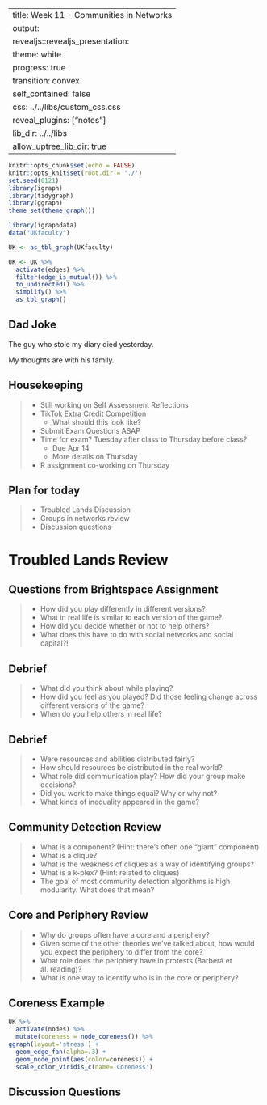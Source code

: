 
---
title: Week 11 - Communities in Networks
output: 
  revealjs::revealjs_presentation:
    theme: white
    progress: true
    transition: convex
    self_contained: false
    css: ../../libs/custom_css.css
    reveal_plugins: ["notes"]
    lib_dir: ../../libs
    allow_uptree_lib_dir: true
---

```r
knitr::opts_chunk$set(echo = FALSE)
knitr::opts_knit$set(root.dir = './')
set.seed(0121)
library(igraph)
library(tidygraph)
library(ggraph)
theme_set(theme_graph()) 

library(igraphdata)
data("UKfaculty")

UK <- as_tbl_graph(UKfaculty)

UK <- UK %>%
  activate(edges) %>%
  filter(edge_is_mutual()) %>%
  to_undirected() %>%
  simplify() %>%
  as_tbl_graph()
```

## Dad Joke

The guy who stole my diary died yesterday.

<span class='fragment'>
My thoughts are with his family.
</span>


## Housekeeping

> - Still working on Self Assessment Reflections
> - TikTok Extra Credit Competition
>   - What should this look like?
> - Submit Exam Questions ASAP
> - Time for exam? Tuesday after class to Thursday before class?
>	- Due Apr 14
>	- More details on Thursday
> - R assignment co-working on Thursday

## Plan for today

> - Troubled Lands Discussion
> - Groups in networks review
> - Discussion questions

# Troubled Lands Review

## Questions from Brightspace Assignment

> - How did you play differently in different versions?
> - What in real life is similar to each version of the game?
> - How did you decide whether or not to help others?
> - What does this have to do with social networks and social capital?!


## Debrief

> - What did you think about while playing?
> - How did you feel as you played? Did those feeling change across different versions of the game?
> - When do you help others in real life?

## Debrief

> - Were resources and abilities distributed fairly?
> - How should resources be distributed in the real world?
> - What role did communication play? How did your group make decisions?
> - Did you work to make things equal? Why or why not?
> - What kinds of inequality appeared in the game?


## Community Detection Review

> - What is a component? (Hint: there's often one "giant" component)
> - What is a clique?
> - What is the weakness of cliques as a way of identifying groups?
> - What is a k-plex? (Hint: related to cliques)
> - The goal of most community detection algorithms is high modularity. What does that mean?

## Core and Periphery Review

> - Why do groups often have a core and a periphery?
> - Given some of the other theories we've talked about, how would you expect the periphery to differ from the core?
> - What role does the periphery have in protests (Barberá et al. reading)?
> - What is one way to identify who is in the core or periphery?

## Coreness Example

<div class='col fragment'>
```r
UK %>%
  activate(nodes) %>%
  mutate(coreness = node_coreness()) %>%
ggraph(layout='stress') +
  geom_edge_fan(alpha=.3) +
  geom_node_point(aes(color=coreness)) +
  scale_color_viridis_c(name='Coreness')

```
</div>

## Discussion Questions
